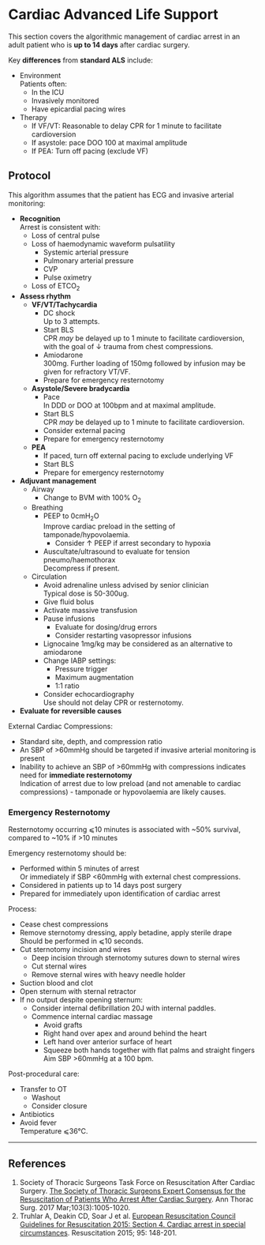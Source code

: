# Cardiac Advanced Life Support

This section covers the algorithmic management of cardiac arrest in an adult patient who is **up to 14 days** after cardiac surgery.

:::column-margin
Key **differences** from **standard ALS** include:

* Environment\
Patients often:
	* In the ICU
	* Invasively monitored
	* Have epicardial pacing wires
* Therapy
	* If VF/VT: Reasonable to delay CPR for 1 minute to facilitate cardioversion
	* If asystole: pace DOO 100 at maximal amplitude
	* If PEA: Turn off pacing (exclude VF)
:::

## Protocol

This algorithm assumes that the patient has ECG and invasive arterial monitoring:

* **Recognition**  
Arrest is consistent with:
	* Loss of central pulse
	* Loss of haemodynamic waveform pulsatility
		* Systemic arterial pressure
		* Pulmonary arterial pressure
		* CVP
		* Pulse oximetry
	* Loss of ETCO~2~
* **Assess rhythm**
	* **VF/VT/Tachycardia**
		* DC shock  
		Up to 3 attempts.
		* Start BLS  
		CPR *may* be delayed up to 1 minute to facilitate cardioversion, with the goal of ↓ trauma from chest compressions.
		* Amiodarone  
		300mg. Further loading of 150mg followed by infusion may be given for refractory VT/VF.
		* Prepare for emergency resternotomy
	* **Asystole/Severe bradycardia**
		* Pace  
		In DDD or DOO at 100bpm and at maximal amplitude.  
		* Start BLS  
		CPR *may* be delayed up to 1 minute to facilitate cardioversion.
		* Consider external pacing
		* Prepare for emergency resternotomy
	* **PEA**
		* If paced, turn off external pacing to exclude underlying VF
		* Start BLS
		* Prepare for emergency resternotomy
* **Adjuvant management**
	* Airway  
		* Change to BVM with 100% O~2~
	* Breathing  
		* PEEP to 0cmH~2~O  
		Improve cardiac preload in the setting of tamponade/hypovolaemia.
			* Consider ↑ PEEP if arrest secondary to hypoxia
		* Auscultate/ultrasound to evaluate for tension pneumo/haemothorax  
		Decompress if present.
	* Circulation
		* Avoid adrenaline unless advised by senior clinician  
		Typical dose is 50-300ug.
		* Give fluid bolus
		* Activate massive transfusion
		* Pause infusions  
			* Evaluate for dosing/drug errors
			* Consider restarting vasopressor infusions
		* Lignocaine 1mg/kg may be considered as an alternative to amiodarone
		* Change IABP settings:
			* Pressure trigger
			* Maximum augmentation
			* 1:1 ratio
		* Consider echocardiography  
		Use should not delay CPR or resternotomy.
* **Evaluate for reversible causes**


External Cardiac Compressions:

* Standard site, depth, and compression ratio
* An SBP of >60mmHg should be targeted if invasive arterial monitoring is present
* Inability to achieve an SBP of >60mmHg with compressions indicates need for **immediate resternotomy**  
Indication of arrest due to low preload (and not amenable to cardiac compressions) - tamponade or hypovolaemia are likely causes.


### Emergency Resternotomy

:::caution
Resternotomy occurring ⩽10 minutes is associated with ~50% survival, compared to ~10% if >10 minutes
:::

Emergency resternotomy should be:

* Performed within 5 minutes of arrest  
Or immediately if SBP <60mmHg with external chest compressions.
* Considered in patients up to 14 days post surgery
* Prepared for immediately upon identification of cardiac arrest

Process:

* Cease chest compressions
* Remove sternotomy dressing, apply betadine, apply sterile drape  
Should be performed in ⩽10 seconds.
* Cut sternotomy incision and wires
	* Deep incision through sternotomy sutures down to sternal wires
	* Cut sternal wires
	* Remove sternal wires with heavy needle holder
* Suction blood and clot
* Open sternum with sternal retractor
* If no output despite opening sternum:
	* Consider internal defibrillation
	20J with internal paddles.
	* Commence internal cardiac massage
		* Avoid grafts
		* Right hand over apex and around behind the heart
		* Left hand over anterior surface of heart
		* Squeeze both hands together with flat palms and straight fingers  
		Aim SBP >60mmHg at a 100 bpm.

Post-procedural care:

* Transfer to OT
	* Washout
	* Consider closure
* Antibiotics
* Avoid fever  
Temperature ⩽36°C.

---

## References

1. Society of Thoracic Surgeons Task Force on Resuscitation After Cardiac Surgery. [The Society of Thoracic Surgeons Expert Consensus for the Resuscitation of Patients Who Arrest After Cardiac Surgery](https://www.ncbi.nlm.nih.gov/pubmed/28122680). Ann Thorac Surg. 2017 Mar;103(3):1005-1020.
2. Truhlar A, Deakin CD, Soar J et al. [European Resuscitation Council Guidelines for Resuscitation 2015: Section 4. Cardiac arrest in special circumstances](https://ercguidelines.elsevierresource.com/european-resuscitation-council-guidelines-resuscitation-2015-section-4-cardiac-arrest-special). Resuscitation 2015; 95: 148-201.
